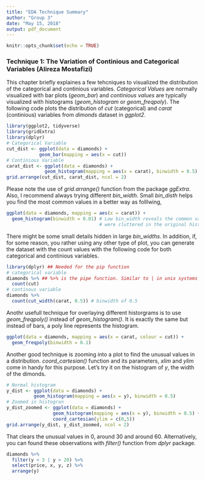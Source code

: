 ---
title: "EDA Technique Summary"
author: "Group 3"
date: "May 15, 2018"
output: pdf_document
---

```{r setup, include=FALSE}
knitr::opts_chunk$set(echo = TRUE)
```

### Technique 1: The Variation of Continious and Categorical Variables (Alireza Mostafizi)
This chapter briefly explaines a few tehcniques to visualized the distribution of the categorical and continious variables. *Categorical Values* are normally visualized with bar plots (*geom_bar*) and *continious values* are typically visualized with histograms (*geom_histogram* or *geom_freqpoly*). The following code plots the distribution of *cut* (categorical) and *carat* (continious) variables from *dimonds* dataset in *ggplot2*.

```{r, message=FALSE}
library(ggplot2, tidyverse)
library(gridExtra)
library(dplyr)
# Categorical Variable
cut_dist <- ggplot(data = diamonds) +
            geom_bar(mapping = aes(x = cut))
# Continious Variable
carat_dist <- ggplot(data = diamonds) +
              geom_histogram(mapping = aes(x = carat), binwidth = 0.5)
grid.arrange(cut_dist, carat_dist, ncol = 2)
```

Please note the use of *grid.arrange()* function from the package *ggExtra*. Also, I recommend always trying different *bin_width*. Small *bin_disth* helps you find the most common values in a better way as folllwing,

```{r}
ggplot(data = diamonds, mapping = aes(x = carat)) +
  geom_histogram(binwidth = 0.01) # Low bin_width reveals the common values that
                                  # were cluttered in the original histogram
```

There might be some small details hidden in large *bin_widths*. In addition, if, for some reason, you rather using any other type of plot, you can generate the dataset with the count values with the following code for both categorical and continious variables.

```{r}
library(dplyr) ## Needed for the pip function
# categorical variable
diamonds %>% ## %>% is the pipe function. Similar to | in unix systems
  count(cut)
# continous variable
diamonds %>% 
  count(cut_width(carat, 0.5)) # binwidth of 0.5
```
Anothr usefull technique for overlaying different historgrams is to use *geom_freqpoly()* instead of *geom_histogram()*. It is exactly the same but instead of bars, a poly line represents the histogram.


```{r}
ggplot(data = diamonds, mapping = aes(x = carat, colour = cut)) +
  geom_freqpoly(binwidth = 0.1)
```

Another good technique is zooming into a plot to find the unusual values in a distribution. *coord_cartesian()* function and its parameters, *xlim* and *ylim* come in handy for this purpose. Let's try it on the histogram of *y*, the width of the dimonds.

```{r}
# Normal histogram
y_dist <- ggplot(data = diamonds) +
          geom_histogram(mapping = aes(x = y), binwidth = 0.5)
# Zoomed in histogran
y_dist_zoomed <- ggplot(data = diamonds) +
                 geom_histogram(mapping = aes(x = y), binwidth = 0.5) +
                 coord_cartesian(ylim = c(0,5))
grid.arrange(y_dist, y_dist_zoomed, ncol = 2)
```
That clears the unusual values in 0, around 30 and around 60. Alternatively, you can found these observations with *filter()* function from *dplyr* package.

```{r}
diamonds %>% 
  filter(y < 3 | y > 20) %>% 
  select(price, x, y, z) %>%
  arrange(y)
```
